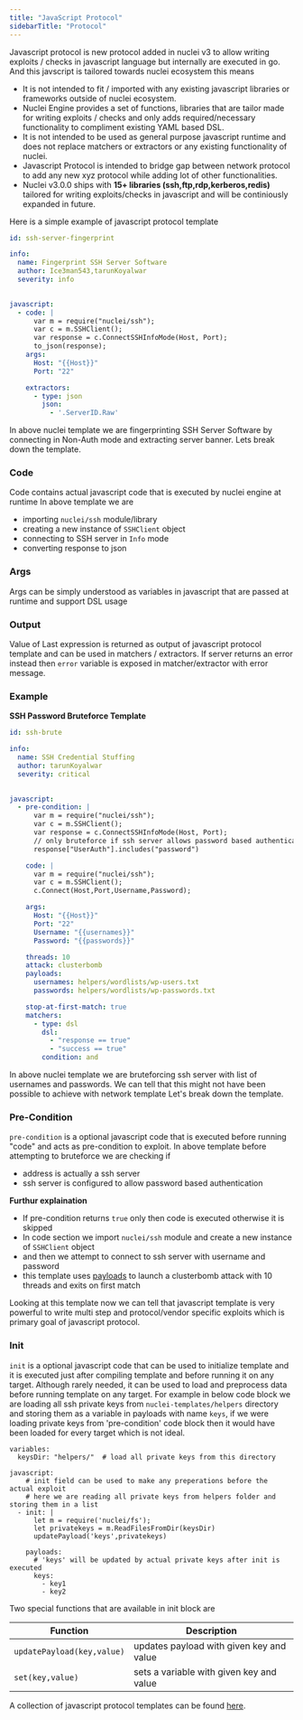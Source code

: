 ```yaml
---
title: "JavaScript Protocol"
sidebarTitle: "Protocol"
---
```


Javascript protocol is new protocol added in nuclei v3 to allow writing exploits / checks in javascript language but internally are executed in go. And this javscript is tailored towards nuclei ecosystem this means

- It is not intended to fit / imported with any existing javascript libraries or frameworks outside of nuclei ecosystem.
- Nuclei Engine provides a set of functions, libraries that are tailor made for writing exploits / checks and only adds required/necessary functionality to compliment existing YAML based DSL.
- It is not intended to be used as general purpose javascript runtime and does not replace matchers or extractors or any existing functionality of nuclei.
- Javascript Protocol is intended to bridge gap between network protocol to add any new xyz protocol while adding lot of other functionalities.
- Nuclei v3.0.0 ships with **15+ libraries (ssh,ftp,rdp,kerberos,redis)** tailored for writing exploits/checks in javascript and will be continiously expanded in future.

Here is a simple example of javascript protocol template

```yaml
id: ssh-server-fingerprint

info:
  name: Fingerprint SSH Server Software
  author: Ice3man543,tarunKoyalwar
  severity: info
  

javascript:
  - code: |
      var m = require("nuclei/ssh");
      var c = m.SSHClient();
      var response = c.ConnectSSHInfoMode(Host, Port);
      to_json(response);
    args:
      Host: "{{Host}}"
      Port: "22"

    extractors:
      - type: json
        json:
          - '.ServerID.Raw'
```

In above nuclei template we are fingerprinting SSH Server Software by connecting in Non-Auth mode and extracting server banner.  Lets break down the template.

### Code

Code contains actual javascript code that is executed by nuclei engine at runtime In above template we are

- importing `nuclei/ssh` module/library
- creating a new instance of `SSHClient` object
- connecting to SSH server in `Info` mode
- converting response to json

### Args

Args can be simply understood as variables in javascript that are passed at runtime and support DSL usage


### **Output**

Value of Last expression is returned as output of javascript protocol template and can be used in matchers / extractors. If server returns an error instead then `error` variable is exposed in matcher/extractor with error message.

### Example

**SSH Password Bruteforce Template**

```yaml
id: ssh-brute

info:
  name: SSH Credential Stuffing
  author: tarunKoyalwar
  severity: critical
  

javascript:
  - pre-condition: |
      var m = require("nuclei/ssh");
      var c = m.SSHClient();
      var response = c.ConnectSSHInfoMode(Host, Port);
      // only bruteforce if ssh server allows password based authentication
      response["UserAuth"].includes("password")

    code: |
      var m = require("nuclei/ssh");
      var c = m.SSHClient();
      c.Connect(Host,Port,Username,Password);

    args:
      Host: "{{Host}}"
      Port: "22"
      Username: "{{usernames}}"
      Password: "{{passwords}}"

    threads: 10
    attack: clusterbomb
    payloads:
      usernames: helpers/wordlists/wp-users.txt
      passwords: helpers/wordlists/wp-passwords.txt

    stop-at-first-match: true
    matchers:
      - type: dsl
        dsl:
          - "response == true"
          - "success == true"
        condition: and
```

In above nuclei template we are bruteforcing ssh server with list of usernames and passwords. We can tell that this might not have been possible to achieve with network template Let's break down the template.

### Pre-Condition

`pre-condition` is a optional javascript code that is executed before running "code" and acts as pre-condition to exploit. In above template before attempting to bruteforce we are checking if 
- address is actually a ssh server
- ssh server is configured to allow password based authentication

**Furthur explaination** 

- If pre-condition returns `true` only then code is executed otherwise it is skipped
- In code section we import `nuclei/ssh` module and create a new instance of `SSHClient` object
- and then we attempt to connect to ssh server with username and password
- this template uses [payloads](https://docs.projectdiscovery.io/templates/protocols/http/http-payloads) to launch a clusterbomb attack with 10 threads and exits on first match

Looking at this template now we can tell that javascript template is very powerful to write multi step and protocol/vendor specific exploits which is primary goal of javascript protocol.


### Init

`init` is a optional javascript code that can be used to initialize template and it is executed just after compiling template and before running it on any target. Although rarely needed, it can be used to load and preprocess data before running template on any target.
For example in below code block we are loading all ssh private keys from `nuclei-templates/helpers` directory and storing them as a variable in payloads with name `keys`, if we were loading private keys from 'pre-condition' code block then it would have been loaded for every target which is not ideal.

```
variables:
  keysDir: "helpers/"  # load all private keys from this directory

javascript:
    # init field can be used to make any preperations before the actual exploit
    # here we are reading all private keys from helpers folder and storing them in a list
  - init: |
      let m = require('nuclei/fs');
      let privatekeys = m.ReadFilesFromDir(keysDir)
      updatePayload('keys',privatekeys)

    payloads:
      # 'keys' will be updated by actual private keys after init is executed
      keys: 
        - key1
        - key2
```

Two special functions that are available in init block are


| Function                   | Description                              |
| -------------------------- | ---------------------------------------- |
| `updatePayload(key,value)` | updates payload with given key and value |
| `set(key,value)`           | sets a variable with given key and value |

A collection of javascript protocol templates can be found [here](https://github.com/projectdiscovery/nuclei-templates/pull/8530).
